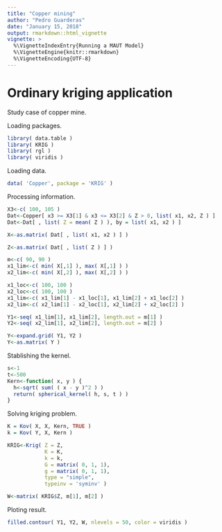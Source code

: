 ```yaml
---
title: "Copper mining"
author: "Pedro Guarderas"
date: "January 15, 2018"
output: rmarkdown::html_vignette
vignette: >
  %\VignetteIndexEntry{Running a MAUT Model}
  %\VignetteEngine{knitr::rmarkdown}
  %\VignetteEncoding{UTF-8}
---
```


# Ordinary kriging application
Study case of copper mine.

Loading packages.
```r
library( data.table )
library( KRIG )
library( rgl )
library( viridis )
```

Loading data.
```r
data( 'Copper', package = 'KRIG' )
```

Processing information.
```r
X3<-c( 100, 105 )
Dat<-Copper[ x3 >= X3[1] & x3 <= X3[2] & Z > 0, list( x1, x2, Z ) ]
Dat<-Dat[ , list( Z = mean( Z ) ), by = list( x1, x2 ) ]

X<-as.matrix( Dat[ , list( x1, x2 ) ] )

Z<-as.matrix( Dat[ , list( Z ) ] )

m<-c( 90, 90 )
x1_lim<-c( min( X[,1] ), max( X[,1] ) )
x2_lim<-c( min( X[,2] ), max( X[,2] ) )

x1_loc<-c( 100, 100 )
x2_loc<-c( 100, 100 )
x1_lim<-c( x1_lim[1] - x1_loc[1], x1_lim[2] + x1_loc[2] )
x2_lim<-c( x2_lim[1] - x2_loc[1], x2_lim[2] + x2_loc[2] )

Y1<-seq( x1_lim[1], x1_lim[2], length.out = m[1] )
Y2<-seq( x2_lim[1], x2_lim[2], length.out = m[2] )

Y<-expand.grid( Y1, Y2 )
Y<-as.matrix( Y )
```

Stablishing the kernel.
```r
s<-1
t<-500
Kern<-function( x, y ) {
  h<-sqrt( sum( ( x - y )^2 ) )
  return( spherical_kernel( h, s, t ) )
}
```

Solving kriging problem.
```r
K = Kov( X, X, Kern, TRUE )
k = Kov( Y, X, Kern )

KRIG<-Krig( Z = Z,
            K = K, 
            k = k,
            G = matrix( 0, 1, 1),
            g = matrix( 0, 1, 1),
            type = "simple", 
            typeinv = 'syminv' )

W<-matrix( KRIG$Z, m[1], m[2] )
```

Ploting result.
```r
filled.contour( Y1, Y2, W, nlevels = 50, color = viridis )
```
